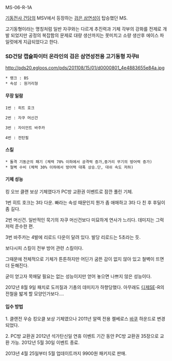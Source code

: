 MS-06-R-1A

[[기동전사 건담]]의 MSV에서 등장하는 [[검은 삼연성]]이 탑승했던 MS.

고기동형이라는 명칭처럼 일반 자쿠와는 다르게 추진력과 기체 각부의 강화를 전제로 개발 되었지만 공정의 복잡함의 문제로 대량 생산까지는 못미치고 소량 생산후 에이스 파일럿에게 지급되었다고 한다.

=== SD건담 캡슐파이터 온라인의 검은 삼연성전용 고기동형 자쿠II ===
http://pds20.egloos.com/pds/201108/15/01/d0000801_4e4883655e84a.jpg

 * 랭크 : BS
 * 속성 : 원거리형

==== 무장 일람 ====

 1번 : 히트 호크

 2번 : 자쿠 머신건

 3번 : 자이언트 바주카

 4번 : 전탄필

==== 스킬 ====

 * 돌격 기동군의 패기 (체력 70% 이하에서 공격력 증가,중거리 무기의 방어력 증가) 
 * 철벽 수비 (체력 30% 이하에서 방어력 대폭 상승.단, 대쉬 속도 저하)

==== 기체 성능 ====
킹 오브 클랜 보상 기체였다가 PC방 교환권 이벤트로 잠깐 풀린 기체. 

1번 히트 호크는 3타 다운. 빠라는 속성 때문인지 뭔가 좀 애매하고 3타 다 친 후 후딜이 좀 길다.

2번 머신건. 일반적인 묵기의 자쿠 머신건보다 미묘하게 연사가 느리다. 데미지는 그럭저럭 준수한 편.

3번 바주카는 4발에 리로드 다운이 달려 있다. 발당 리로드는 5초라는 듯.

보다시피 스킬이 전부 방어 관련 스킬이다.

그때문에 전체적으로 기체가 튼튼하지만 어딘가 굼뜬 감이 없지 않아 있고 철벽이 뜨면 더 둔해진다.

굳이 얻고자 목매달 필요는 없는 성능이지만 얻어 놓으면 나쁘지 않은 성능이다.

2012년 8월 9일 패치로 도끼질과 기총의 데미지가 하향당했다. 아무래도 [[디제]]SE-R의 전철을 밟게 할 모양인가보다....

==== 입수 방법 ====
1. 클랜전 우승
킹오클 보상 기체였으나 2011년 알렉 전용 켈베로스 [[바쿠]] 하운드로 변경되었다.

2. PC방 교환권
2012년 석가탄신일 연휴 이벤트 기간 동안 PC방 교환권 35장으로 교환 가능. 2012년 5월 30일 이벤트 종료.

2013년 4월 25일부터 5월 업데이트까지 9900원 패키지로 판매.
